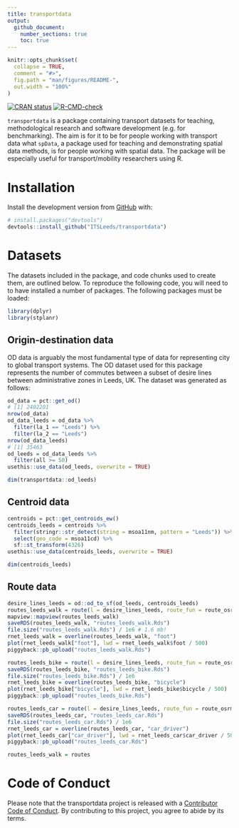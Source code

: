 ```yaml
---
title: transportdata
output:
  github_document:
    number_sections: true
    toc: true
---
```


<!-- README.md is generated from README.Rmd. Please edit that file -->

```r
knitr::opts_chunk$set(
  collapse = TRUE,
  comment = "#>",
  fig.path = "man/figures/README-",
  out.width = "100%"
)
```

<!-- badges: start -->
<!-- [![Lifecycle: experimental](https://img.shields.io/badge/lifecycle-experimental-orange.svg)](https://www.tidyverse.org/lifecycle/#experimental) -->
[![CRAN status](https://www.r-pkg.org/badges/version/transportdata)](https://CRAN.R-project.org/package=transportdata)
[![R-CMD-check](https://github.com/ITSLeeds/transportdata/workflows/R-CMD-check/badge.svg)](https://github.com/ITSLeeds/transportdata/actions)
<!-- [![Codecov test coverage](https://codecov.io/gh/ITSLeeds/transportdata/branch/master/graph/badge.svg)](https://codecov.io/gh/ITSLeeds/transportdata?branch=master) -->
<!-- badges: end -->


`transportdata` is a package containing transport datasets for teaching, methodological research and software development (e.g. for benchmarking).
The aim is for it to be for people working with transport data what `spData`, a package used for teaching and demonstrating spatial data methods, is for people working with spatial data.
The package will be especially useful for transport/mobility researchers using R.

# Installation

<!-- You can install the released version of transportdata from [CRAN](https://CRAN.R-project.org) with: -->

<!-- ``` r -->
<!-- install.packages("transportdata") -->
<!-- ``` -->

Install the development version from [GitHub](https://github.com/) with:

``` r
# install.packages("devtools")
devtools::install_github("ITSLeeds/transportdata")
```  

# Datasets

The datasets included in the package, and code chunks used to create them, are outlined below.
To reproduce the following code, you will need to to have installed a number of packages.
The following packages must be loaded:

```r
library(dplyr)
library(stplanr)
```

## Origin-destination data

OD data is arguably the most fundamental type of data for representing city to global transport systems.
The OD dataset used for this package represents the number of commutes between a subset of desire lines between administrative zones in Leeds, UK.
The dataset was generated as follows:

```r
od_data = pct::get_od()
# [1] 2402201
nrow(od_data)
od_data_leeds = od_data %>% 
  filter(la_1 == "Leeds") %>% 
  filter(la_2 == "Leeds") 
nrow(od_data_leeds)
# [1] 35463
od_leeds = od_data_leeds %>% 
  filter(all >= 50)
usethis::use_data(od_leeds, overwrite = TRUE)
```


```r
dim(transportdata::od_leeds)
```

## Centroid data

```r
centroids = pct::get_centroids_ew()
centroids_leeds = centroids %>% 
  filter(stringr::str_detect(string = msoa11nm, pattern = "Leeds")) %>% 
  select(geo_code = msoa11cd) %>% 
  sf::st_transform(4326)
usethis::use_data(centroids_leeds, overwrite = TRUE)
```

```r
dim(centroids_leeds)
```


## Route data

```r
desire_lines_leeds = od::od_to_sf(od_leeds, centroids_leeds)
routes_leeds_walk = route(l = desire_lines_leeds, route_fun = route_osrm, osrm.profile = "foot")
mapview::mapview(routes_leeds_walk)
saveRDS(routes_leeds_walk, "routes_leeds_walk.Rds")
file.size("routes_leeds_walk.Rds") / 1e6 # 1.6 mb!
rnet_leeds_walk = overline(routes_leeds_walk, "foot")
plot(rnet_leeds_walk["foot"], lwd = rnet_leeds_walk$foot / 500)
piggyback::pb_upload("routes_leeds_walk.Rds")

routes_leeds_bike = route(l = desire_lines_leeds, route_fun = route_osrm, osrm.profile = "bike")
saveRDS(routes_leeds_bike, "routes_leeds_bike.Rds")
file.size("routes_leeds_bike.Rds") / 1e6 
rnet_leeds_bike = overline(routes_leeds_bike, "bicycle")
plot(rnet_leeds_bike["bicycle"], lwd = rnet_leeds_bike$bicycle / 500)
piggyback::pb_upload("routes_leeds_bike.Rds")

routes_leeds_car = route(l = desire_lines_leeds, route_fun = route_osrm, osrm.profile = "car")
saveRDS(routes_leeds_car, "routes_leeds_car.Rds")
file.size("routes_leeds_car.Rds") / 1e6 
rnet_leeds_car = overline(routes_leeds_car, "car_driver")
plot(rnet_leeds_car["car_driver"], lwd = rnet_leeds_car$car_driver / 500)
piggyback::pb_upload("routes_leeds_car.Rds")

routes_leeds_walk = routes
```



# Code of Conduct
  
Please note that the transportdata project is released with a [Contributor Code of Conduct](https://contributor-covenant.org/version/2/0/CODE_OF_CONDUCT.html). By contributing to this project, you agree to abide by its terms.
